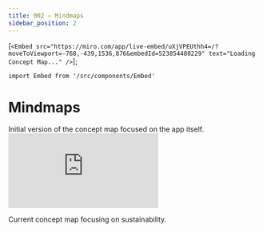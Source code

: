 ```yaml
---
title: 002 — Mindmaps
sidebar_position: 2
---
```





[`<Embed src="https://miro.com/app/live-embed/uXjVPEUthh4=/?moveToViewport=-768,-439,1536,876&embedId=523854480229" text="Loading Concept Map..." />`];

````mdx-code-block
import Embed from '/src/components/Embed'
````

# Mindmaps

Initial version of the concept map focused on the app itself.
<Embed src="https://xmind.works/share/Yu5h5ikA" text="Loading Mindmap..." />

Current concept map focusing on sustainability.

<div dangerouslySetInnerHTML={{ __html: quartoRawHtml[0] }} />
